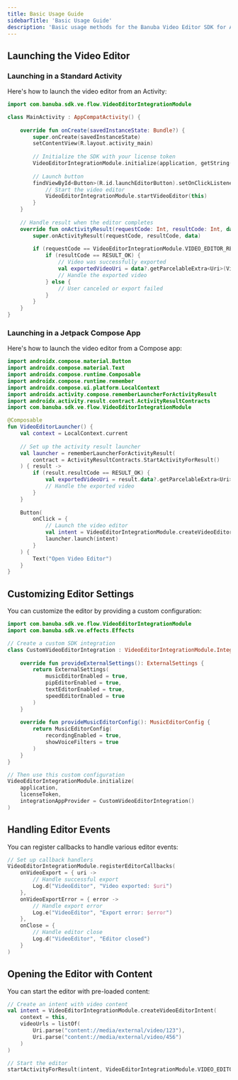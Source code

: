 ```yaml
---
title: Basic Usage Guide
sidebarTitle: 'Basic Usage Guide'
description: 'Basic usage methods for the Banuba Video Editor SDK for Android'
---
```


## Launching the Video Editor

### Launching in a Standard Activity
Here's how to launch the video editor from an Activity:

```kotlin
import com.banuba.sdk.ve.flow.VideoEditorIntegrationModule

class MainActivity : AppCompatActivity() {
    
    override fun onCreate(savedInstanceState: Bundle?) {
        super.onCreate(savedInstanceState)
        setContentView(R.layout.activity_main)
        
        // Initialize the SDK with your license token
        VideoEditorIntegrationModule.initialize(application, getString(R.string.banuba_token))
        
        // Launch button
        findViewById<Button>(R.id.launchEditorButton).setOnClickListener {
            // Start the video editor
            VideoEditorIntegrationModule.startVideoEditor(this)
        }
    }
    
    // Handle result when the editor completes
    override fun onActivityResult(requestCode: Int, resultCode: Int, data: Intent?) {
        super.onActivityResult(requestCode, resultCode, data)
        
        if (requestCode == VideoEditorIntegrationModule.VIDEO_EDITOR_REQUEST_CODE) {
            if (resultCode == RESULT_OK) {
                // Video was successfully exported
                val exportedVideoUri = data?.getParcelableExtra<Uri>(VideoEditorIntegrationModule.EXPORT_VIDEO_URI)
                // Handle the exported video
            } else {
                // User canceled or export failed
            }
        }
    }
}

```

### Launching in a Jetpack Compose App
Here's how to launch the video editor from a Compose app:

```kotlin
import androidx.compose.material.Button
import androidx.compose.material.Text
import androidx.compose.runtime.Composable
import androidx.compose.runtime.remember
import androidx.compose.ui.platform.LocalContext
import androidx.activity.compose.rememberLauncherForActivityResult
import androidx.activity.result.contract.ActivityResultContracts
import com.banuba.sdk.ve.flow.VideoEditorIntegrationModule

@Composable
fun VideoEditorLauncher() {
    val context = LocalContext.current
    
    // Set up the activity result launcher
    val launcher = rememberLauncherForActivityResult(
        contract = ActivityResultContracts.StartActivityForResult()
    ) { result ->
        if (result.resultCode == RESULT_OK) {
            val exportedVideoUri = result.data?.getParcelableExtra<Uri>(VideoEditorIntegrationModule.EXPORT_VIDEO_URI)
            // Handle the exported video
        }
    }
    
    Button(
        onClick = {
            // Launch the video editor
            val intent = VideoEditorIntegrationModule.createVideoEditorIntent(context)
            launcher.launch(intent)
        }
    ) {
        Text("Open Video Editor")
    }
}
```

## Customizing Editor Settings
You can customize the editor by providing a custom configuration:

```kotlin
import com.banuba.sdk.ve.flow.VideoEditorIntegrationModule
import com.banuba.sdk.ve.effects.Effects

// Create a custom SDK integration
class CustomVideoEditorIntegration : VideoEditorIntegrationModule.IntegrationAppProvider {
    
    override fun provideExternalSettings(): ExternalSettings {
        return ExternalSettings(
            musicEditorEnabled = true,
            pipEditorEnabled = true,
            textEditorEnabled = true,
            speedEditorEnabled = true
        )
    }
    
    override fun provideMusicEditorConfig(): MusicEditorConfig {
        return MusicEditorConfig(
            recordingEnabled = true,
            showVoiceFilters = true
        )
    }
}

// Then use this custom configuration
VideoEditorIntegrationModule.initialize(
    application,
    licenseToken,
    integrationAppProvider = CustomVideoEditorIntegration()
)
```

## Handling Editor Events
You can register callbacks to handle various editor events:

```kotlin
// Set up callback handlers
VideoEditorIntegrationModule.registerEditorCallbacks(
    onVideoExport = { uri ->
        // Handle successful export
        Log.d("VideoEditor", "Video exported: $uri")
    },
    onVideoExportError = { error ->
        // Handle export error
        Log.e("VideoEditor", "Export error: $error")
    },
    onClose = {
        // Handle editor close
        Log.d("VideoEditor", "Editor closed")
    }
)
```

## Opening the Editor with Content
You can start the editor with pre-loaded content:

```kotlin
// Create an intent with video content
val intent = VideoEditorIntegrationModule.createVideoEditorIntent(
    context = this,
    videoUrls = listOf(
        Uri.parse("content://media/external/video/123"),
        Uri.parse("content://media/external/video/456")
    )
)

// Start the editor
startActivityForResult(intent, VideoEditorIntegrationModule.VIDEO_EDITOR_REQUEST_CODE)
```


